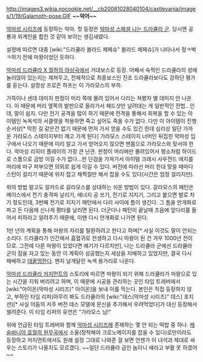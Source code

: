 http://images3.wikia.nocookie.net/__cb20081028040104/castlevania/images/1/19/Galamoth-pose.GIF
'''~~악어~~'''

[[악마성 시리즈]]에 등장하는 악마. 첫 등장은 [[악마성 스페셜 나는 드라큘라 군]]. 당시엔 공룡과 외계인을 합친 것 같아 보이는 생김새였다.

설정에 따르면 대충 [wiki:"드라큘라 블라드 체페슈" 블라드 체페슈]가 나타나서 정ㅋ벅ㅋ하기 전에 마왕이었던 듯하다.

[[악마성 드라큘라 X 월하의 야상곡]]에서 거대보스로 등장. 어째서 숙적인 드라큘라의 성에 눌러앉아 있는지는 제쳐두고, 전체적으로 최종보스인 진조 드라큘라보다도 강하단 평가를 듣는다. 설정상 프로즌 하프는 이 가라모스의 부하.

가뜩이나 센데 데미지 판정이 머리 쪽에 몰려 있어서 다리는 쳐봤자 별 데미지 안 나온다. 이 때문에 머리 옆쪽의 발판으로 올라가서 헤드샷만 날려대는 게 일반적인 전법...인데, 말이 쉽지. 다만 전기 공격을 많이 하기 때문에 전격을 통해서 회복을 할 수 있는 아이템인 녹옥석의 서클렛을 착용하면 죽고 싶어도 죽을 수가 없다. 다만 이 아이템이 진행 순서상[* 막힌 길 같은건 없기 때문에 먼저 가서 얻을 수도 있긴 한데 심리상 일단 가까운 가라모스 스테이지부터 깨고 가게 된다] 가라모스 스테이지 너머인 뒤집힌 악마성 입구에서 나오기 때문에 미리 알고 가서 얻어오지 않으면 맨몸으로 가라모스와 맞서야 한다. 악마성 리히터 플레이의 가장 큰 난관. 판정이 머리에만 몰려있어서 평소처럼 하이드로 스톰으로 금방 이길 수가 없다...만 단검을 가져가서 아이템 크래시 사우전드 에지를 머리에 마구 퍼부으면 의외로 쉽게 이길 수 있다. 버전에 따라선 머리 한대 맞을 때마다 스턴이 걸리기 때문에 위치 잡고 채찍질만 해서 잡을 수도 있다(시간은 엄청 걸리지만).

위의 방법 말고도 알카드로 갈라모스를 상대하는 쉬운 방법이 있다. 갈라모스의 패턴은 메이스에서 전기 충격파 날리기, 에너지 공 쏘기, 전기로 지지기, 그리고 붙으면 발로 차기 정도인데, 3번째 전기로 지지기 패턴에서 다리 사이에 틈이 생긴다. 그 틈을 안개화로 파고 든 다음에 신나게 평타를 날리면 된다. 더군다나 패턴이 끝날때 즈음에 앞다리를 들어서 피하라고 알려주기 때문에, 이땐 다시 안개화로 나가면 된다. 

1만 년의 계획을 통해 마왕의 자리를 탈환하려고 한다고 하며[* 사실 이것도 말이 안되는 소리다. 드라큘라가 인간에서 흡혈귀로 전생하고 다시 마왕이 된 건 겨우 1000년 전이므로. 그전에 다른 마왕이 있었다면 얘기가 다르지만], 나는 드라큘라 군에선 드라큘라 군이 잠을 자고 있는 동안 이 계획이 성공했는지 세상을 지배하고 있었지만, 결국 다시 패배하고 [[데꿀멍]]한다. 왠지 날개달린 녹색 용가리로 나온다.

[[악마성 드라큘라 저지먼트]]의 스토리에 따르면 마왕이 되기 위해 드라큘라가 마왕으로 있는 시간을 지워 버리려고 하며, 이 때문에 시공을 관리하는 곳인 타임 트레버에서 [wiki:"아이온(악마성 시리즈)" 아이온]을 보내 이를 막는다. 본인은 직접 등장하지 않고, 부하인 타임 리퍼(아무리 봐도 드라큘라의 [wiki:"데스(악마성 시리즈)" 데스] 포지션)[* 사실 어둠의 저주 버전 데스 모델에 문신을 추가해서 우려먹었다]가 대신 등장해서 썰려준다. 이 타임 리퍼의 유언은 "가라모스 님!"

위에 언급된 타임 트레버와 함께 [[악마성 시리즈]]에 존재하는 몇 안 되는 떡밥 중 하나. [[캐슬바니아 효월의 원무곡]]에서 소울(장착해야 크로노메이지를 잡을 수 있다)로만이라도 등장하고 저지먼트에서도 원래 설정 그대로 나와준 걸 보면 언젠가 이 녀석과 제대로 싸우는 스토리가 나올지도 모르겠다. ~~일단 드라큘라 급인 놈이니 얘라고 부활 못 하겠어~~ 
